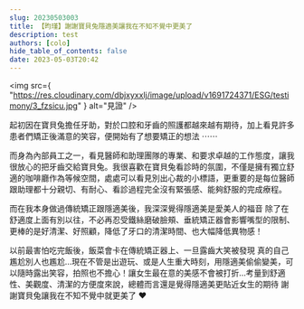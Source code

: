 ```yaml
---
slug: 20230503003
title: 【昀瑾】謝謝寶貝兔隱適美讓我在不知不覺中更美了
description: test
authors: [colo]
hide_table_of_contents: false
date: 2023-05-03T20:42
---
```


<img
  src={
    "https://res.cloudinary.com/dbjxyxxlj/image/upload/v1691724371/ESG/testimony/3_fzsicu.jpg"
  }
  alt="見證"
/>

起初因在寶貝兔擔任牙助，對於口腔和牙齒的照護都越來越有期待，加上看見許多患者們矯正後滿意的笑容，便開始有了想要矯正的想法 ⋯⋯

而身為內部員工之一，看見醫師和助理團隊的專業、和要求卓越的工作態度，讓我很放心的把牙齒交給寶貝兔。我很喜歡在寶貝兔看診時的氛圍，不僅是擁有獨立舒適的咖啡廳作為等候空間，處處可以看見別出心裁的小標語，更重要的是每位醫師跟助理都十分親切、有耐心、看診過程完全沒有緊張感、能夠舒服的完成療程。

而在我本身做過傳統矯正跟隱適美後，我深深覺得隱適美是愛美人的福音
除了在舒適度上面有別以往，不必再忍受鐵絲磨破臉頰、垂統矯正器會影響嘴型的限制、更棒的是好清潔、好照顧，降低了牙口的清潔時間、也大幅降低異物感！

以前最害怕吃完飯後，飯菜會卡在傳統矯正器上、一旦露齒大笑被發現 真的自己尷尬別人也尷尬…現在不管是出遊玩、或是人生重大時刻，用隱適美偷偷變美，可以隨時露出笑容，拍照也不擔心！讓女生最在意的美感不會被打折…考量到舒適性、美觀度、清潔的方便度來說，總體而言還是覺得隱適美更貼近女生的期待
謝謝寶貝兔讓我在不知不覺中就更美了 ❤️
